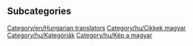 
== Subcategories ==
[[Category/en/Hungarian translators]]
[[Category/hu/Cikkek magyar]]
[[Category/hu/Kategóriák]]
[[Category/hu/Kép a magyar]]
